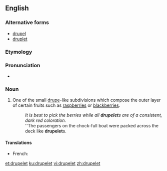 ==English==

===Alternative forms===
* [[drupel]]
* [[druplet]]

===Etymology===
{{suffix|drupe|let|lang=en}}

===Pronunciation===
* {{IPA|/ˈdɹup.lɪt/|/ˈdɹu.plɪt/|lang=en}}

===Noun===
{{en-noun}}

# One of the small [[drupe]]-like subdivisions which compose the outer layer of certain fruits such as [[raspberry|raspberries]] or [[blackberry|blackberries]].
#: ''It is best to pick the berries while all '''drupelet'''s are of a consistent, dark red coloration.''
#: ''The passengers on the chock-full boat were packed across the deck like '''drupelet'''s.

====Translations====
{{trans-top|small drupe-like subdivision}}
* French: {{t+|fr|drupéole|f}}
{{trans-mid}}
{{trans-bottom}}

[[et:drupelet]]
[[ku:drupelet]]
[[vi:drupelet]]
[[zh:drupelet]]